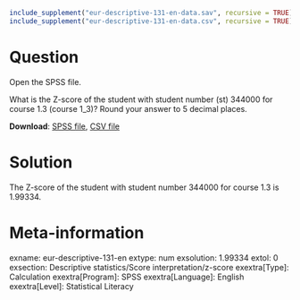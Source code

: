 ```r
include_supplement("eur-descriptive-131-en-data.sav", recursive = TRUE)
include_supplement("eur-descriptive-131-en-data.csv", recursive = TRUE)
```

Question
========
Open the SPSS file.

What is the Z-score of the student with student number (st) 344000 for course 1.3 (course 1_3)? Round your answer to 5 decimal places.

**Download**: [SPSS file](eur-descriptive-131-en-data.sav), [CSV file](eur-descriptive-131-en-data.csv)


Solution
========
The Z-score of the student with student number 344000 for course 1.3 is 1.99334.


Meta-information
================
exname: eur-descriptive-131-en
extype: num
exsolution: 1.99334
extol: 0
exsection: Descriptive statistics/Score interpretation/z-score
exextra[Type]: Calculation
exextra[Program]: SPSS
exextra[Language]: English
exextra[Level]: Statistical Literacy
